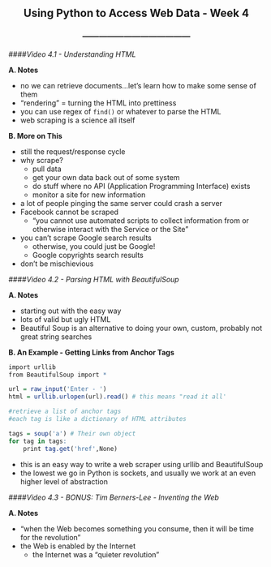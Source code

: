 <center> <h2>Using Python to Access Web Data - Week 4</h2> </center>
<center> <h3>---------------------------------------</h3> </center>

####*Video 4.1 - Understanding HTML*

**A. Notes**

- no we can retrieve documents...let's learn how to make some sense of them
- "rendering" = turning the HTML into prettiness
- you can use regex of ```find()``` or whatever to parse the HTML
- web scraping is a science all itself

**B. More on This**

- still the request/response cycle
- why scrape?
    - pull data
    - get your own data back out of some system
    - do stuff where no API (Application Programming Interface) exists
    - monitor a site for new information
- a lot of people pinging the same server could crash a server
- Facebook cannot be scraped
    - "you cannot use automated scripts to collect information from or otherwise interact with the Service or the Site"
- you can't scrape Google search results
    - otherwise, you could just be Google!
    - Google copyrights search results
- don't be mischievious

####*Video 4.2 - Parsing HTML with BeautifulSoup*

**A. Notes**

- starting out with the easy way
- lots of valid but ugly HTML
- Beautiful Soup is an alternative to doing your own, custom, probably not great string searches

**B. An Example - Getting Links from Anchor Tags**

```r
import urllib
from BeautifulSoup import *

url = raw_input('Enter - ')
html = urllib.urlopen(url).read() # this means "read it all'

#retrieve a list of anchor tags
#each tag is like a dictionary of HTML attributes

tags = soup('a') # Their own object
for tag in tags:
    print tag.get('href',None)
```

- this is an easy way to write a web scraper using urllib and BeautifulSoup
- the lowest we go in Python is sockets, and usually we work at an even higher level of abstraction

####*Video 4.3 - BONUS: Tim Berners-Lee - Inventing the Web*

**A. Notes**

- "when the Web becomes something you consume, then it will be time for the revolution"
- the Web is enabled by the Internet
    - the Internet was a "quieter revolution"